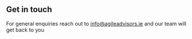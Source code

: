## Get in touch

For general enquiries reach out to [info@agileadvisors.ie](info@agileadvisors.ie) and our team will get back to you
